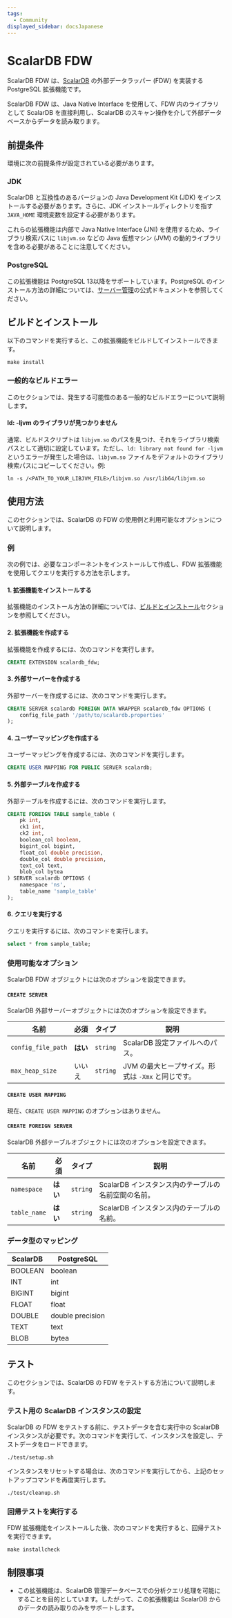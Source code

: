 ```yaml
---
tags:
  - Community
displayed_sidebar: docsJapanese
---
```


# ScalarDB FDW


<TranslationBanner />

ScalarDB FDW は、[ScalarDB](https://www.scalar-labs.com/scalardb/) の外部データラッパー (FDW) を実装する PostgreSQL 拡張機能です。

ScalarDB FDW は、Java Native Interface を使用して、FDW 内のライブラリとして ScalarDB を直接利用し、ScalarDB のスキャン操作を介して外部データベースからデータを読み取ります。

## 前提条件

環境に次の前提条件が設定されている必要があります。

### JDK

ScalarDB と互換性のあるバージョンの Java Development Kit (JDK) をインストールする必要があります。さらに、JDK インストールディレクトリを指す `JAVA_HOME` 環境変数を設定する必要があります。

これらの拡張機能は内部で Java Native Interface (JNI) を使用するため、ライブラリ検索パスに `libjvm.so` などの Java 仮想マシン (JVM) の動的ライブラリを含める必要があることに注意してください。

### PostgreSQL

この拡張機能は PostgreSQL 13以降をサポートしています。PostgreSQL のインストール方法の詳細については、[サーバー管理](https://www.postgresql.org/docs/current/admin.html)の公式ドキュメントを参照してください。

## ビルドとインストール

以下のコマンドを実行すると、この拡張機能をビルドしてインストールできます。

```console
make install
```

### 一般的なビルドエラー

このセクションでは、発生する可能性のある一般的なビルドエラーについて説明します。

#### ld: -ljvm のライブラリが見つかりません

通常、ビルドスクリプトは `libjvm.so` のパスを見つけ、それをライブラリ検索パスとして適切に設定しています。ただし、`ld: library not found for -ljvm` というエラーが発生した場合は、`libjvm.so` ファイルをデフォルトのライブラリ検索パスにコピーしてください。例:

```console
ln -s /<PATH_TO_YOUR_LIBJVM_FILE>/libjvm.so /usr/lib64/libjvm.so
```

## 使用方法

このセクションでは、ScalarDB の FDW の使用例と利用可能なオプションについて説明します。

### 例

次の例では、必要なコンポーネントをインストールして作成し、FDW 拡張機能を使用してクエリを実行する方法を示します。

#### 1. 拡張機能をインストールする

拡張機能のインストール方法の詳細については、[ビルドとインストール](#ビルドとインストール)セクションを参照してください。

#### 2. 拡張機能を作成する

拡張機能を作成するには、次のコマンドを実行します。

```sql
CREATE EXTENSION scalardb_fdw;
```

#### 3. 外部サーバーを作成する

外部サーバーを作成するには、次のコマンドを実行します。

```sql
CREATE SERVER scalardb FOREIGN DATA WRAPPER scalardb_fdw OPTIONS (
    config_file_path '/path/to/scalardb.properties'
);
```

#### 4. ユーザーマッピングを作成する

ユーザーマッピングを作成するには、次のコマンドを実行します。

```sql
CREATE USER MAPPING FOR PUBLIC SERVER scalardb;
```

#### 5. 外部テーブルを作成する

外部テーブルを作成するには、次のコマンドを実行します。

```sql
CREATE FOREIGN TABLE sample_table (
    pk int,
    ck1 int,
    ck2 int,
    boolean_col boolean,
    bigint_col bigint,
    float_col double precision,
    double_col double precision,
    text_col text,
    blob_col bytea
) SERVER scalardb OPTIONS (
    namespace 'ns',
    table_name 'sample_table'
);
```

#### 6. クエリを実行する

クエリを実行するには、次のコマンドを実行します。

```sql
select * from sample_table;
```

### 使用可能なオプション

ScalarDB FDW オブジェクトには次のオプションを設定できます。

#### `CREATE SERVER`

ScalarDB 外部サーバーオブジェクトには次のオプションを設定できます。

| 名前                | 必須     | タイプ    | 説明                                        |
| ------------------ | ------- | -------- | ------------------------------------------- |
| `config_file_path` | **はい** | `string` | ScalarDB 設定ファイルへのパス。                 |
| `max_heap_size`    | いいえ   | `string` | JVM の最大ヒープサイズ。形式は `-Xmx` と同じです。 |

#### `CREATE USER MAPPING`

現在、`CREATE USER MAPPING` のオプションはありません。

#### `CREATE FOREIGN SERVER`

ScalarDB 外部テーブルオブジェクトには次のオプションを設定できます。

| 名前          | 必須     | タイプ    | 説明                                         |
| ------------ | ------- | -------- | -------------------------------------------- |
| `namespace`  | **はい** | `string` | ScalarDB インスタンス内のテーブルの名前空間の名前。 |
| `table_name` | **はい** | `string` | ScalarDB インスタンス内のテーブルの名前。         |

### データ型のマッピング

| ScalarDB | PostgreSQL       |
| -------- | ---------------- |
| BOOLEAN  | boolean          |
| INT      | int              |
| BIGINT   | bigint           |
| FLOAT    | float            |
| DOUBLE   | double precision |
| TEXT     | text             |
| BLOB     | bytea            |

## テスト

このセクションでは、ScalarDB の FDW をテストする方法について説明します。

### テスト用の ScalarDB インスタンスの設定

ScalarDB の FDW をテストする前に、テストデータを含む実行中の ScalarDB インスタンスが必要です。次のコマンドを実行して、インスタンスを設定し、テストデータをロードできます。

```console
./test/setup.sh
```

インスタンスをリセットする場合は、次のコマンドを実行してから、上記のセットアップコマンドを再度実行します。

```console
./test/cleanup.sh
```

### 回帰テストを実行する

FDW 拡張機能をインストールした後、次のコマンドを実行すると、回帰テストを実行できます。

```console
make installcheck
```

## 制限事項

- この拡張機能は、ScalarDB 管理データベースでの分析クエリ処理を可能にすることを目的としています。したがって、この拡張機能は ScalarDB からのデータの読み取りのみをサポートします。
